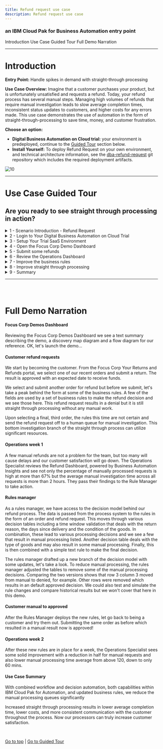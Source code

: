 ```yaml
---
title: Refund request use case
description: Refund request use case
---
```


### an IBM Cloud Pak for Business Automation entry point

<AnchorLinks>
  <AnchorLink>Introduction</AnchorLink>
  <AnchorLink>Use Case Guided Tour</AnchorLink>
  <AnchorLink>Full Demo Narration</AnchorLink>
</AnchorLinks>

***

# Introduction

**Entry Point:** Handle spikes in demand with straight-through processing

**Use Case Overview:** Imagine that a customer purchases your product, but is unfortunately unsatisfied and requests a refund. Today, your refund process has several manual steps. Managing high volumes of refunds that require manual investigation leads to slow average completion times, inconsistent status updates to customers, and higher costs for any errors made.
This use case demonstrates the use of automation in the form of straight-through-processing to save time, money, and customer frustration.

**Choose an option:**

  * **Digital Business Automation on Cloud trial:** your environment is predeployed, continue to the [Guided Tour](#use-case-guided-tour) section below.
  * **Install Yourself:** To deploy Refund Request on your own environment, and technical architecture information, see the <a href="https://github.com/ibm-cloud-architecture/dba-refund-request.git" target="_blank">dba-refund-request</a> git repository which includes the required deployment artifacts.

 ![10](./images/Slide2.png)

***

# Use Case Guided Tour

## Are you ready to see straight through processing in action?

<details>
<summary>1 - Scenario Introduction - Refund Request</summary>

<Row>
<Column colLg={5} colMd={5}>

**Demo Video**

<ArticleCard
    color="dark"
    title="Demo Video - Refund Request Automation"
    subTitle="In this demo, you will learn how to handle spikes in demand with straight-through processing through business automation"
    href="https://ibm.biz/cp4ba-refund-request-video"
    actionIcon="arrowRight"
    color="dark"
    >

![](./images/refundRequestThumbnail.png)

</ArticleCard>
</Column>
<Column colLg={7} colMd={7}>

**Demo Outline**

[Full Demo Narration](#full-demo-narration)

1.	Use Case Overview
1.	Focus Corp Demo Dashboard review
1.	Customer persona
    1. Submit approved return
    1. Turn on decision labels
    1. Submit denied return
    1. Submit manual return
1.	Operations Specialist persona
    1. Week 1 dashboard
1.	Rule Manager persona
    1. Decision model review
    1. Review time window table, type of goods table, and one final text rule
    1. Switch to the Reduce Manual Processing branch
    1. Review type of goods table, compare
1.	Customer persona
    1. Turn on decision labels and auto update rules
    1. Submit manual return
1.	Operations Specialist persona
    1. Week 2 dashboard
1.	Use case review and value of straight-through processing

<br/>

</Column>
</Row>
<Row>
<Column colLg={4} colMd={4}>

**Discovery Map**

![1](./images/bwl-discovery-map.png)
<br/>

</Column>
<Column colLg={6} colMd={6}>

**Process Diagram**

![2](./images/bwl-process.png)
<br/>

</Column>
</Row>

[Go to top](#introduction) | [Go to Guided Tour](#use-case-guided-tour)

</details>

<details>
<summary>2 - Login to Your Digital Business Automation on Cloud Trial</summary>

Login to your Digital Business Automation on Cloud trial <a href="http://automationcloud.ibm.com" target="_blank">here</a> to access your portal.
<br/>
Don't have a trial yet? <a href="https://www.ibm.com/account/reg/us-en/signup?formid=urx-45706" target="_blank">Sign up</a> to get started or see the <a href="https://github.com/ibm-cloud-architecture/dba-refund-request.git" target="_blank">dba-refund-request</a> git repository to deploy on your own platform.

 ![10](./images/Slide3.png)

[Go to top](#introduction) | [Go to Guided Tour](#use-case-guided-tour)

</details>

<details>
<summary>3 - Setup Your Trial SaaS Environment</summary>

<br/>

First time in your trial environment?  Here are some recommended setup steps to get the best experience!

### IMPORTANT - Assign Your Roles

<br/>

You will need to make sure you have the correct roles to use the environment.

1. Open the menu in the upper left.
1. Under **Administer subscriptions**, click **Access management**.
1. Locate or search for your user and ensure all environments (Development and so on) are activated.
1. Click the pencil icon on the right side of your user row and ensure at least the required roles are selected.
1. Optionally add all adinistrator roles as appropriate.

<br/>

<Row>
<Column colLg={4} colMd={4}>

**Required Roles**

![2](./images/required-roles.png)
<br/>

</Column>
<Column colLg={4} colMd={4}>

**All Administrator Roles**

![2](./images/all-admin-roles.png)
<br/>

</Column>
</Row>

### Setup Decision Center Business Console Servers

You may need to setup new servers in the Decision Center Administation console to deploy and execute decisions.  For more information, please see <a href="https://www.ibm.com/support/pages/node/6410818" target="_blank">this page</a>.

### Setup your Process Portal

It is recommended to make the Focus Corp Demo Dashboard your default dashboard.

1. Log in to your **Process Portal** environment.
1. Under Dashboards click **Show more...** and click the icon next to **Focus Corp Demo Dashboard** and click the star icon.
1. Drag the right-side handle of that dashboard row to the top so this will load when you start Process Portal.

### Personalize your Process Portal

* Click the **Edit Profile** link in the upper left
* Add a picture
* Set notification settings as desired

<br/>

[Go to top](#introduction) | [Go to Guided Tour](#use-case-guided-tour)

</details>

<details>
<summary>4 - Open the Focus Corp Demo Dashboard</summary>

1. Open the menu in the upper left
2. Select **Production** and then **Run**
3. Click the **Process Portal** tile
4. Wait for the portal to load in a new browser window/tab

 ![11](./images/Slide4.png)

5. On the left menu, under the **Dashboards**, click **Show more/less…**
6. Click **Focus Corp Demos Dashboard**
7. Wait for the dashboard to load on the right

 ![12](./images/Slide5.png)

Start by reviewing the available demos, they all represent an entry point to business automation so you can easily get started.
<br/>

 ![13](./images/Slide6.png)

<br/>

When ready, click the green **Refund Request** button to launch the demo.

<br/>

[Go to top](#introduction) | [Go to Guided Tour](#use-case-guided-tour)

</details>

<details>
<summary>5 - Submit some refunds</summary>

#### Be your customer!

<br/>
You are now a customer that just purchased a product, but unfortunately you are unsatisfied and request a refund.  What do you experience?
As a customer, you want quick answers to your refund requests, especially when there are no special circumstances that should cause a delay.  Straight through processing would be ideal for you.

 ![13](./images/Slide8.png)

<br/>

1. Check the tabs to learn more about the demo
    1. **Storyboard Outline**
    1. **Demo Discovery Map**
    1. **Demo Diagram**

 ![13](./images/Slide9.png)

2. Navigate to the **Launch the Demo** tab and then click on the picture of the **Customer**

 ![13](./images/Slide10.png)

3. Use the drop down to select the order ending in **AP**.

> NOTE: there are three orders setup to provide the following results
> * AP = approved
> * DE = denied
> * MA = manually investigated

 ![13](./images/Slide11.png)

<br/>

4. Complete the drop-downs on the right with any values
5. Click **Submit** to see the results
6. Choose to submit another refund request
7. Select the order ending in **DE**
8. At the bottom, expand the **Demo Control Panel**
9. Turn on the decision labels to see which data is used to make the decision
10. Submit the refund if desired

 ![13](./images/Slide12.png)

11. Submit another refund request
12. Select the order ending in **MA** and complete the drop downs
13. Submit the refund and see that a manual investigation is required

 ![13](./images/Slide13.png)

<br/>

[Go to top](#introduction) | [Go to Guided Tour](#use-case-guided-tour)

</details>

<details>
<summary>6 - Review the Operations Dashboard</summary>

<br/>
You are now a Focus Corp employee, first an Operations Specialist and later a Rule Manager.  How can you help to improve straight through processing?
<br/>
Operations Specialists are able to easily monitor process performance and identify problems before they become large.  Rule Managers can adjust rules, validate and simulate the decision service and deploy quickly and easily.

 ![13](./images/Slide15.png)

<br/>

1. Navigate back to the Focus Corp Demos Dashboard browser window/tab
2. Click on **Week 1** under the picture of the **Operations Specialist**
3. Login to the **Insights Dashboard**

> NOTE: If this is your FIRST TIME, your password may not work; go back to the SaaS portal, mouse over your name in the upper right and click Set Password.  Once complete, come back and login to the Open Distro for Elasticsearch / Kibana.

 ![13](./images/Slide16.png)

<br/>

4. Review the Week 1 dashboard metrics and note the following:
    1. A large number of manual requests in the pie chart
    1. The high time for average manual investigation processing (~120 minutes)

<br/>

 ![13](./images/Slide17.png)

<br/>

[Go to top](#introduction) | [Go to Guided Tour](#use-case-guided-tour)

</details>

<details>
<summary>7 - Improve the business rules</summary>

<br/>

1. Navigate back to the Focus Corp Demos Dashboard browser window/tab
2. Click the picture of the **Rule Manager**
3. Click **Refund Processing** followed by **main** to open the decision model
4. Review the decision model, green ovals are input data and blue boxes are decisions, each with their own business logic leading to the **Final Refund Decision**

<br/>

 ![13](./images/Slide18.png)

<br/>

5. Click the blue **Validate Time Window** decision node
6. On the left pane, scroll to the bottom and click to open the **Validate Time Window** logic
7. Review the decision table and note multiple rows that lead to manual review.

<br/>

 ![13](./images/Slide19.png)

<br/>

The Rule Manager created a new branch to try out some rule adjustments.

<br/>

8. At the upper left, click the down arrow next to main and select **Reduce Manual Processing**
9. Open the same **Validate Time Window** decision node and table
10. Review the decision table and note there are less manual review rows.

> NOTE: In the full lifecycle, a Rule Manager runs test suites and simulations before deploying the rules, which is already completed.

 ![13](./images/Slide20.png)

<br/>

[Go to top](#introduction) | [Go to Guided Tour](#use-case-guided-tour)

</details>

<details>
<summary>8 - Improve straight through processing</summary>

<br/>

1. Close the rules browser window/tab
2. Click the picture of the **Customer**
3. Expand the **Demo Control Panel**
4. Turn on the improved straight through processing scenario
5. Select the recent order ending with **MA**, fill in the drop downs and submit

 ![13](./images/Slide21.png)

## The "MA" order was previously categorized as a manually processed refund request, now it is APPROVED!

<br/>

 ![13](./images/Slide22.png)

<br/>

6. Navigate back to the Focus Corp Demos Dashboard browser window/tab
7. Under the picture of the **Operations Specialist**, click **Week 2**
8. Review the dashboard metrics and note the following
    1. a smaller number of manual requests in the pie chart
    1. a lower time for the average manual i

 ![13](./images/Slide23.png)

## The improved straight through processing is working!

<br/>

[Go to top](#introduction) | [Go to Guided Tour](#use-case-guided-tour)

</details>

<details>
<summary>9 - Summary</summary>

<br/>

With combined workflow and decision automation, both capabilities within IBM Cloud Pak for Automation, and updated business rules, we reduce the manual processing queues significantly

<br/>

Increased straight through processing results in lower average completion time, lower costs, and more consistent communication with the customer throughout the process.  Now our processors can truly increase customer satisfaction.

<br/>

[Go to top](#introduction) | [Go to Guided Tour](#use-case-guided-tour)

</details>

***

<br/>
<br/>

# Full Demo Narration

#### Focus Corp Demos Dashboard

Reviewing the Focus Corp Demos Dashboard we see a text summary describing the demo, a discovery map diagram and a flow diagram for our reference.  OK, let's launch the demo...

#### Customer refund requests

We start by becoming the customer.  From the Focus Corp Your Returns and Refunds portal, we select one of our recent orders and submit a return.  The result is approved with an expected date to receive funds.

We select and submit another order for refund but before we submit, let's take a peak behind the form at some of the business rules.  A few of the fields are used by a set of business rules to make the refund decision and we see those here.  This refund request results in a denial but it is still straight through processing without any manual work.

Upon selecting a final, third order, the rules this time are not certain and send the refund request off to a human queue for manual investigation.  This bottom investigation branch of the straight through process can utilize significant resources.

#### Operations week 1

A few manual refunds are not a problem for the team, but too many will cause delays and our customer satisfaction will go down.  The Operations Specialist reviews the Refund Dashboard, powered by Business Automation Insights and see not only the percentage of manually processed requests is high at more than 67% but the average manual investigation time across all requests is more than 2 hours.  They pass their findings to the Rule Manager to take action.

#### Rules manager

As a rules manager, we have access to the decision model behind our refund process. The data is passed from the process system to the rules in the form of an order and refund request.  This moves through various decision tables including a time window validation that deals with the return reason, the days since delivery and the condition of the goods.  In combination, these lead to various processing decisions and we see a few that result in manual processing listed.  Another decision table deals with the type of goods and may also result in some manual processing.  Finally, this is then combined with a simple text rule to make the final decision.

The rules manager drafted up a new branch of the decision model with some updates, let's take a look.  To reduce manual processing, the rules manager adjusted the tables to remove some of the manual processing decisions.  Comparing the two versions shows that row 3 column 3 moved from manual to denied, for example.  Other rows were removed which results in an default approved decision.  We could also test and simulate the rule changes and compare historical results but we won't cover that here in this demo.

#### Customer manual to approved

After the Rules Manager deploys the new rules, let go back to being a customer and try them out.  Submitting the same order as before which resulted in a manual result now is approved!

#### Operations week 2

After these new rules are in place for a week, the Operations Specialist sees some solid improvement with a reduction in half for manual requests and also lower manual processing time average from above 120, down to only 60 mins.

#### Use Case Summary

With combined workflow and decision automation, both capabilities within IBM Cloud Pak for Automation, and updated business rules, we reduce the manual processing queues significantly

Increased straight through processing results in lower average completion time, lower costs, and more consistent communication with the customer throughout the process.  Now our processors can truly increase customer satisfaction.

<br/>

[Go to top](#introduction) | [Go to Guided Tour](#use-case-guided-tour)

